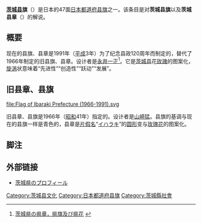 {{National flag infobox
|Name = 茨城县旗
|Article =
|Image =Flag of Ibaraki Prefecture.svg
|Use = 110000
|Symbol =
|Proportion = 2:3
|Adoption = 1991年11月13日
|Design = |Diminutive =
}}
'''[[茨城县|茨城县]]旗'''（{{jpn|j=茨城県旗|hg=いばらきけんき|rm=Ibaraki ken ki|f=}}）是日本的47面[[都道府县旗|日本都道府县旗]]之一。该条目是对'''茨城县旗'''以及'''茨城县章'''（{{jpn|j=茨城県章|hg=いばらきけんしょう|rm=|f=}}）的解说。

== 概要 ==
现在的县旗、县章是1991年（[[平成|平成]]3年）为了纪念县政120周年而制定的，替代了1966年制定的旧县旗、县章。设计者是[[永井一正|永井一正]]<ref>[http://www.pref.ibaraki.jp/bukyoku/soumu/somu/reiki_int/reiki_honbun/ao40002121.html 茨城県の県章，県旗及び県花] {{webarchive|url=https://web.archive.org/web/20131019092204/http://www.pref.ibaraki.jp/bukyoku/soumu/somu/reiki_int/reiki_honbun/ao40002121.html |date=2013-10-19 }}</ref>。它是[[茨城县|茨城县]]花[[玫瑰|玫瑰]]的图案化，[[旋涡|旋涡]]状意味着“先进性”“创造性”“跃动”“发展”。
== 旧县章、县旗 ==
[[file:Flag_of_Ibaraki_Prefecture_(1966-1991).svg|file:Flag of Ibaraki Prefecture (1966-1991).svg]]

旧县章、县旗是1966年（[[昭和|昭和]]41年）指定的。设计者是[[山崎猛|山崎猛]]。县旗的基调与现在的县旗一样是青色的，县章是[[片假名|片假名]]“[[イ|イ]][[ハ|ハ]][[ラ|ラ]][[キ|キ]]”的[[圆形|圆形]]变与[[玫瑰花|玫瑰花]]的图案化。

== 脚注 ==
{{Reflist}}

== 外部链接 ==
* [https://web.archive.org/web/20121227233236/http://www.pref.ibaraki.jp/profile/symbol.html 茨城県のプロフィール]

{{日本都道府县旗}}

[[Category:茨城县文化|Category:茨城县文化]]
[[Category:日本都道府县旗|Category:日本都道府县旗]]
[[Category:茨城縣社會|Category:茨城縣社會]]